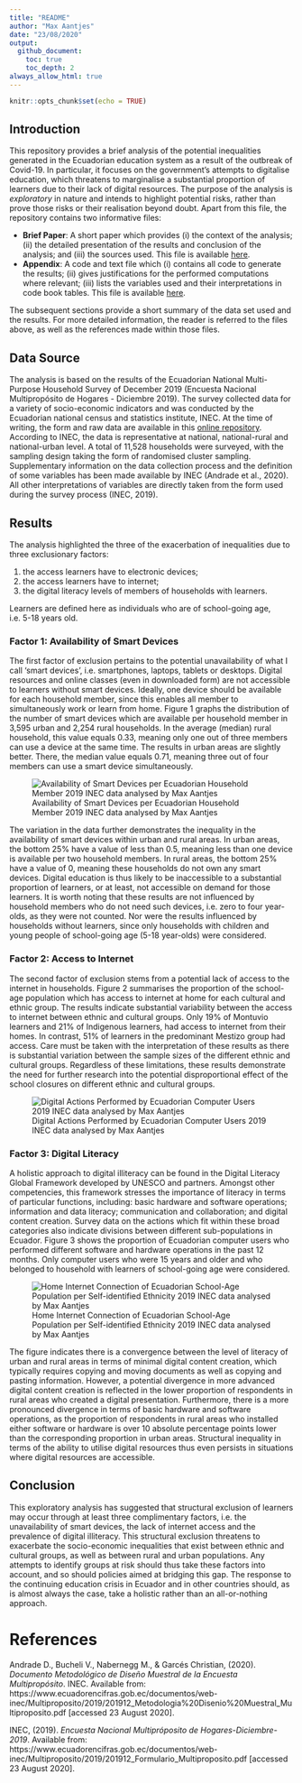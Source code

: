 ```yaml
---
title: "README"
author: "Max Aantjes"
date: "23/08/2020"
output:
  github_document:
    toc: true
    toc_depth: 2
always_allow_html: true
---
```


```r
knitr::opts_chunk$set(echo = TRUE)
```

## Introduction
This repository provides a brief analysis of the potential inequalities generated in the Ecuadorian education system as a result of the outbreak of Covid-19. In particular, it focuses on the government's attempts to digitalise education, which threatens to marginalise a substantial proportion of learners due to their lack of digital resources. The purpose of the analysis is *exploratory* in nature and intends to highlight potential risks, rather than prove those risks or their realisation beyond doubt. Apart from this file, the repository contains two informative files:  

* **Brief Paper**: A short paper which provides (i) the context of the analysis; (ii) the detailed presentation of the results and conclusion of the analysis; and (iii) the sources used. This file is available [here](https://github.com/MaxAantjes/Exp-Analysis-Exclusion-EDU-EC-COV19/blob/master/brief-paper.md). 
* **Appendix**: A code and text file which (i) contains all code to generate the results; (ii) gives justifications for the performed computations where relevant; (iii) lists the variables used and their interpretations in code book tables. This file is available [here](https://github.com/MaxAantjes/Exp-Analysis-Exclusion-EDU-EC-COV19/blob/master/appendix.md). 

The subsequent sections provide a short summary of the data set used and the results. For more detailed information, the reader is referred to the files above, as well as the references made within those files. 

## Data Source
The analysis is based on the results of the Ecuadorian National Multi-Purpose Household Survey of December 2019 (Encuesta Nacional Multipropósito de Hogares - Diciembre 2019). The survey collected data for a variety of socio-economic indicators and was conducted by the Ecuadorian national census and statistics institute, INEC. At the time of writing, the form and raw data are available in this [online repository](https://www.ecuadorencifras.gob.ec/encuesta-nacional-multiproposito-de-hogares/). According to INEC, the data is representative at national, national-rural and national-urban level. A total of 11,528 households were surveyed, with the sampling design taking the form of randomised cluster sampling. Supplementary information on the data collection process and the definition of some variables has been made available by INEC (Andrade et al., 2020). All other interpretations of variables are directly taken from the form used during the survey process (INEC, 2019).

## Results
The analysis highlighted the three of the exacerbation of inequalities due to three exclusionary factors:  

(1) the access learners have to electronic devices;  
(2) the access learners have to internet;  
(3) the digital literacy levels of members of households with learners.  

Learners are defined here as individuals who are of school-going age, i.e. 5-18 years old.  

### Factor 1: Availability of Smart Devices
The first factor of exclusion pertains to the potential unavailability of what I call 'smart devices', i.e. smartphones, laptops, tablets or desktops. Digital resources and online classes (even in downloaded form) are not accessible to learners without smart devices. Ideally, one device should be available for each household member, since this enables all member to simultaneously work or learn from home. Figure 1 graphs the distribution of the number of smart devices which are available per household member in 3,595 urban and 2,254 rural households. In the average (median) rural household, this value equals 0.33, meaning only one out of three members can use a device at the same time. The results in urban areas are slightly better. There, the median value equals 0.71, meaning three out of four members can use a smart device simultaneously.

![Availability of Smart Devices per Ecuadorian Household Member 2019 INEC data analysed by Max Aantjes](Figure_1.png)

The variation in the data further demonstrates the inequality in the availability of smart devices within urban and rural areas. In urban areas, the bottom 25% have a value of less than 0.5, meaning less than one device is available per two household members. In rural areas, the bottom 25% have a value of 0, meaning these households do not own any smart devices. Digital education is thus likely to be inaccessible to a substantial proportion of learners, or at least, not accessible on demand for those learners. It is worth noting that these results are not influenced by household members who do not need such devices, i.e. zero to four year-olds, as they were not counted. Nor were the results influenced by households without learners, since only households with children and young people of school-going age (5-18 year-olds) were considered.  

### Factor 2: Access to Internet
The second factor of exclusion stems from a potential lack of access to the internet in households. Figure 2 summarises the proportion of the school-age population which has access to internet at home for each cultural and ethnic group. The results indicate substantial variability between the access to internet between ethnic and cultural groups. Only 19% of Montuvio learners and 21% of Indigenous learners, had access to internet from their homes. In contrast, 51% of learners in the predominant Mestizo group had access. Care must be taken with the interpretation of these results as there is substantial variation between the sample sizes of the different ethnic and cultural groups. Regardless of these limitations, these results demonstrate the need for further research into the potential disproportional effect of the school closures on different ethnic and cultural groups.

![Digital Actions Performed by Ecuadorian Computer Users 2019 INEC data analysed by Max Aantjes](Figure_2.png)

### Factor 3: Digital Literacy
A holistic approach to digital illiteracy can be found in the Digital Literacy Global Framework developed by UNESCO and partners. Amongst other competencies, this framework stresses the importance of literacy in terms of particular functions, including: basic hardware and software operations; information and data literacy; communication and collaboration; and digital content creation. Survey data on the actions which fit within these broad categories also indicate divisions between different sub-populations in Ecuador. Figure 3 shows the proportion of Ecuadorian computer users who performed different software and hardware operations in the past 12 months. Only computer users who were 15 years and older and who belonged to household with learners of school-going age were considered. 

![Home Internet Connection of Ecuadorian School-Age Population per Self-identified Ethnicity 2019 INEC data analysed by Max Aantjes](Figure_3.png)

The figure indicates there is a convergence between the level of literacy of urban and rural areas in terms of minimal digital content creation, which typically requires copying and moving documents as well as copying and pasting information. However, a potential divergence in more advanced digital content creation is reflected in the lower proportion of respondents in rural areas who created a digital presentation. Furthermore, there is a more pronounced divergence in terms of basic hardware and software operations, as the proportion of respondents in rural areas who installed either software or hardware is over 10 absolute percentage points lower than the corresponding proportion in urban areas. Structural inequality in terms of the ability to utilise digital resources thus even persists in situations where digital resources are accessible.

## Conclusion
This exploratory analysis has suggested that structural exclusion of learners may occur through at least three complimentary factors, i.e. the unavailability of smart devices, the lack of internet access and the prevalence of digital illiteracy. This structural exclusion threatens to exacerbate the socio-economic inequalities that exist between ethnic and cultural groups, as well as between rural and urban populations. Any attempts to identify groups at risk should thus take these factors into account, and so should policies aimed at bridging this gap. The response to the continuing education crisis in Ecuador and in other countries should, as is almost always the case, take a holistic rather than an all-or-nothing approach.

# References  

Andrade D., Bucheli V., Nabernegg M., & Garcés Christian, (2020). *Documento Metodológico de Diseño Muestral de la Encuesta Multipropósito*. INEC. Available from: https://www.ecuadorencifras.gob.ec/documentos/web-inec/Multiproposito/2019/201912_Metodologia%20Disenio%20Muestral_Multiproposito.pdf [accessed 23 August 2020]. 

INEC, (2019). *Encuesta Nacional Multipróposito de Hogares-Diciembre-2019*. Available from: https://www.ecuadorencifras.gob.ec/documentos/web-inec/Multiproposito/2019/201912_Formulario_Multiproposito.pdf [accessed 23 August 2020].  